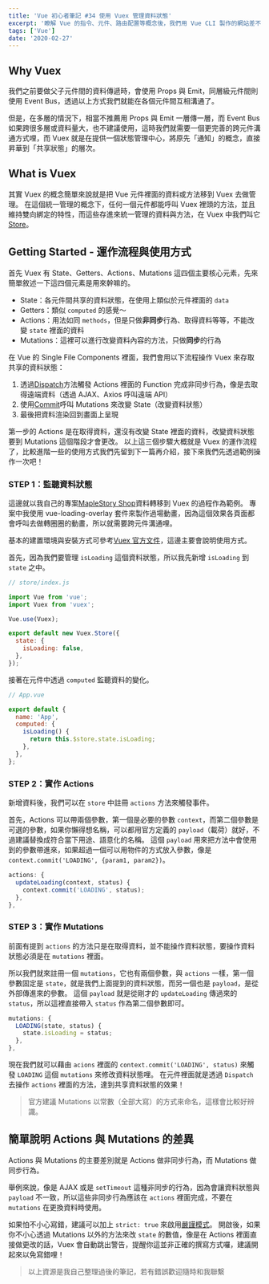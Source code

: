 ```yaml
---
title: 'Vue 初心者筆記 #34 使用 Vuex 管理資料狀態'
excerpt: '瞭解 Vue 的指令、元件、路由配置等概念後，我們用 Vue CLI 製作的網站差不多告一段落了！然而 Vue 生態圈還有一個必備技能是 Vuex，我們現在就來把 Vuex 也加入專案，讓我們的資料狀態可以跨元件同步。'
tags: ['Vue']
date: '2020-02-27'
---
```


## Why Vuex

我們之前要做父子元件間的資料傳遞時，會使用 Props 與 Emit，同層級元件間則使用 Event Bus，透過以上方式我們就能在各個元件間互相溝通了。

但是，在多層的情況下，相當不推薦用 Props 與 Emit 一層傳一層，而 Event Bus 如果跨很多層或資料量大，也不建議使用，這時我們就需要一個更完善的跨元件溝通方式哩，而 Vuex 就是在提供一個狀態管理中心，將原先「通知」的概念，直接昇華到「共享狀態」的層次。

## What is Vuex

其實 Vuex 的概念簡單來說就是把 Vue 元件裡面的資料或方法移到 Vuex 去做管理。
在這個統一管理的概念下，任何一個元件都能呼叫 Vuex 裡頭的方法，並且維持雙向綁定的特性，而這些存進來統一管理的資料與方法，在 Vuex 中我們叫它[Store](https://vuex.vuejs.org/zh/api/#vuex-store)。

## Getting Started - 運作流程與使用方式

首先 Vuex 有 State、Getters、Actions、Mutations 這四個主要核心元素，先來簡單敘述一下這四個元素是用來幹嘛的。

- State：各元件間共享的資料狀態，在使用上類似於元件裡面的 `data`
- Getters：類似 `computed` 的感覺～
- Actions：用法如同 `methods`，但是只做**非同步**行為、取得資料等等，不能改變 `state` 裡面的資料
- Mutations：這裡可以進行改變資料內容的方法，只做**同步**的行為

在 Vue 的 Single File Components 裡面，我們會用以下流程操作 Vuex 來存取共享的資料狀態：

1. 透過[Dispatch](https://vuex.vuejs.org/zh/api/#dispatch)方法觸發 Actions 裡面的 Function 完成非同步行為，像是去取得遠端資料（透過 AJAX、Axios 呼叫遠端 API）
2. 使用[Commit](https://vuex.vuejs.org/zh/api/#commit)呼叫 Mutations 來改變 State（改變資料狀態）
3. 最後把資料渲染回到畫面上呈現

第一步的 Actions 是在取得資料，還沒有改變 State 裡面的資料，改變資料狀態要到 Mutations 這個階段才會更改。
以上這三個步驟大概就是 Vuex 的運作流程了，比較進階一些的使用方式我們先留到下一篇再介紹，接下來我們先透過範例操作一次吧！

### STEP 1：監聽資料狀態

這邊就以我自己的專案[MapleStory Shop](https://sealman234.github.io/MapleStoryShopV4/#/index)資料轉移到 Vuex 的過程作為範例。
專案中我使用 vue-loading-overlay 套件來製作過場動畫，因為這個效果各頁面都會呼叫去做轉圈圈的動畫，所以就需要跨元件溝通哩。

基本的建置環境與安裝方式可參考[Vuex 官方文件](https://vuex.vuejs.org/zh/installation.html)，這邊主要會說明使用方式。

首先，因為我們要管理 `isLoading` 這個資料狀態，所以我先新增 `isLoading` 到 `state` 之中。

```javascript
// store/index.js

import Vue from 'vue';
import Vuex from 'vuex';

Vue.use(Vuex);

export default new Vuex.Store({
  state: {
    isLoading: false,
  },
});
```

接著在元件中透過 `computed` 監聽資料的變化。

```javascript
// App.vue

export default {
  name: 'App',
  computed: {
    isLoading() {
      return this.$store.state.isLoading;
    },
  },
};
```

### STEP 2：實作 Actions

新增資料後，我們可以在 `store` 中註冊 `actions` 方法來觸發事件。

首先，Actions 可以帶兩個參數，第一個是必要的參數 `context`，而第二個參數是可選的參數，如果你懶得想名稱，可以都用官方定義的 `payload`（載荷）就好，不過建議替換成符合當下用途、語意化的名稱。
這個 `payload` 用來把方法中會使用到的參數帶進來，如果超過一個可以用物件的方式放入參數，像是 `context.commit('LOADING', {param1, param2})`。

```javascript
actions: {
  updateLoading(context, status) {
    context.commit('LOADING', status);
  },
},
```

### STEP 3：實作 Mutations

前面有提到 `actions` 的方法只是在取得資料，並不能操作資料狀態，要操作資料狀態必須是在 `mutations` 裡面。

所以我們就來註冊一個 `mutations`，它也有兩個參數，與 `actions` 一樣，第一個參數固定是 `state`，就是我們上面提到的資料狀態，而另一個也是 `payload`，是從外部傳進來的參數。
這個 `payload` 就是從剛才的 `updateLoading` 傳過來的 `status`，所以這裡直接帶入 `status` 作為第二個參數即可。

```javascript
mutations: {
  LOADING(state, status) {
    state.isLoading = status;
  },
},
```

現在我們就可以藉由 `acions` 裡面的 `context.commit('LOADING', status)` 來觸發 `LOADING` 這個 `mutations` 來修改資料狀態哩。
在元件裡面就是透過 `Dispatch` 去操作 `actions` 裡面的方法，達到共享資料狀態的效果！

> 官方建議 Mutations 以常數（全部大寫）的方式來命名，這樣會比較好辨識。

## 簡單說明 Actions 與 Mutations 的差異

Actions 與 Mutations 的主要差別就是 Actions 做非同步行為，而 Mutations 做同步行為。

舉例來說，像是 AJAX 或是 `setTimeout` 這種非同步的行為，因為會讓資料狀態與 `payload` 不一致，所以這些非同步行為應該在 `actions` 裡面完成，不要在 `mutations` 在更換資料時使用。

如果怕不小心寫錯，建議可以加上 `strict: true` 來啟用[嚴謹模式](https://vuex.vuejs.org/zh/api/#strict)。
開啟後，如果你不小心透過 Mutations 以外的方法來改 `state` 的數值，像是在 Actions 裡面直接做更改的話，Vuex 會自動跳出警告，提醒你這並非正確的撰寫方式囉，建議開起來以免寫錯哩！

> 以上資源是我自己整理過後的筆記，若有錯誤歡迎隨時和我聯繫
